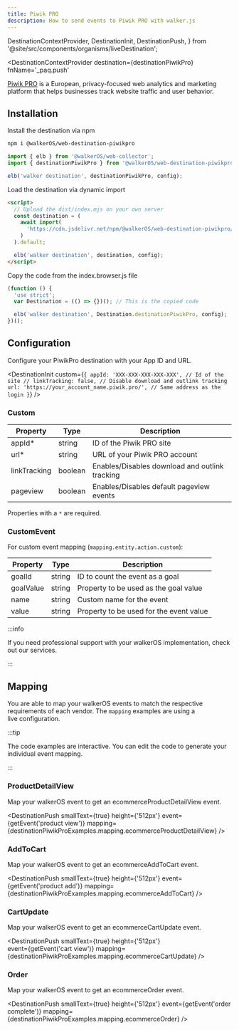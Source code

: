 ```yaml
---
title: Piwik PRO
description: How to send events to Piwik PRO with walker.js
---
```


  DestinationContextProvider,
  DestinationInit,
  DestinationPush,
} from '@site/src/components/organisms/liveDestination';

<DestinationContextProvider
  destination={destinationPiwikPro}
  fnName='_paq.push'
>

<PackageLink
  browser="@walkerOS/web-destination-piwikpro"
  es5="@walkerOS/web-destination-piwikpro"
  github="packages/web/destinations/piwikpro"
  npm="@walkerOS/web-destination-piwikpro"
/>

[Piwik PRO](https://piwik.pro/) is a European, privacy-focused web analytics and
marketing platform that helps businesses track website traffic and user
behavior.

## Installation

<Tabs>
  <TabItem value="ts" label="TypeScript" default>
Install the destination via npm

```bash
npm i @walkerOS/web-destination-piwikpro
```

```js
import { elb } from '@walkerOS/web-collector';
import { destinationPiwikPro } from '@walkerOS/web-destination-piwikpro';

elb('walker destination', destinationPiwikPro, config);
```

  </TabItem>
  <TabItem value="script" label="Script">

Load the destination via dynamic import

```html
<script>
  // Upload the dist/index.mjs on your own server
  const destination = (
    await import(
      'https://cdn.jsdelivr.net/npm/@walkerOS/web-destination-piwikpro/dist/index.mjs'
    )
  ).default;

  elb('walker destination', destination, config);
</script>
```

  </TabItem>
  <TabItem value="code" label="Code">
Copy the code from the&nbsp;<Link to="https://cdn.jsdelivr.net/npm/@walkerOS/web-destination-piwikpro@latest/dist/index.browser.js">index.browser.js</Link> file

```js
(function () {
  'use strict';
  var Destination = (() => {})(); // This is the copied code

  elb('walker destination', Destination.destinationPiwikPro, config);
})();
```

  </TabItem>
</Tabs>

## Configuration

Configure your PiwikPro destination with
your&nbsp;<Link to="https://help.piwik.pro/support/questions/find-website-id/#:~:text=Navigate%20to%20Sites%20%26%20apps.,the%20site%20or%20app%20name.">App
ID</Link> and URL.

<DestinationInit
  custom={`{
    appId: 'XXX-XXX-XXX-XXX-XXX', // Id of the site
    // linkTracking: false, // Disable download and outlink tracking
    url: 'https://your_account_name.piwik.pro/', // Same address as the login
  }`}
/>

### Custom

| Property     | Type    | Description                                    |
| ------------ | ------- | ---------------------------------------------- |
| appId\*      | string  | ID of the Piwik PRO site                       |
| url\*        | string  | URL of your Piwik PRO account                  |
| linkTracking | boolean | Enables/Disables download and outlink tracking |
| pageview     | boolean | Enables/Disables default pageview events       |

Properties with a `*` are required.

### CustomEvent

For custom event mapping (`mapping.entity.action.custom`):

| Property  | Type   | Description                             |
| --------- | ------ | --------------------------------------- |
| goalId    | string | ID to count the event as a goal         |
| goalValue | string | Property to be used as the goal value   |
| name      | string | Custom name for the event               |
| value     | string | Property to be used for the event value |

:::info

If you need professional support with your walkerOS implementation, check out
our&nbsp;<Link to="/services">services</Link>.

:::

## Mapping

You are able to map your walkerOS events to match the respective requirements of
each vendor. The `mapping` examples are using a
live&nbsp;<Link to="#configuration">configuration</Link>.

:::tip

The code examples are interactive. You can edit the code to generate your
individual event mapping.

:::

### ProductDetailView

Map your walkerOS event to get
an&nbsp;<Link to="https://developers.piwik.pro/docs/ecommerceproductdetailview#examples">ecommerceProductDetailView</Link>
event.

<DestinationPush
  smallText={true}
  height={'512px'}
  event={getEvent('product view')}
  mapping={destinationPiwikProExamples.mapping.ecommerceProductDetailView}
/>

### AddToCart

Map your walkerOS event to get
an&nbsp;<Link to="https://developers.piwik.pro/docs/ecommerceaddtocart#examples">ecommerceAddToCart</Link>
event.

<DestinationPush
  smallText={true}
  height={'512px'}
  event={getEvent('product add')}
  mapping={destinationPiwikProExamples.mapping.ecommerceAddToCart}
/>

### CartUpdate

Map your walkerOS event to get
an&nbsp;<Link to="https://developers.piwik.pro/docs/ecommercecartupdate#examples">ecommerceCartUpdate</Link>
event.

<DestinationPush
  smallText={true}
  height={'512px'}  
  event={getEvent('cart view')}
  mapping={destinationPiwikProExamples.mapping.ecommerceCartUpdate}
/>

### Order

Map your walkerOS event to get
an&nbsp;<Link to="https://developers.piwik.pro/docs/ecommerceorder#examples">ecommerceOrder</Link>
event.

<DestinationPush
  smallText={true}
  height={'512px'}
  event={getEvent('order complete')}
  mapping={destinationPiwikProExamples.mapping.ecommerceOrder}
/>

</DestinationContextProvider>
